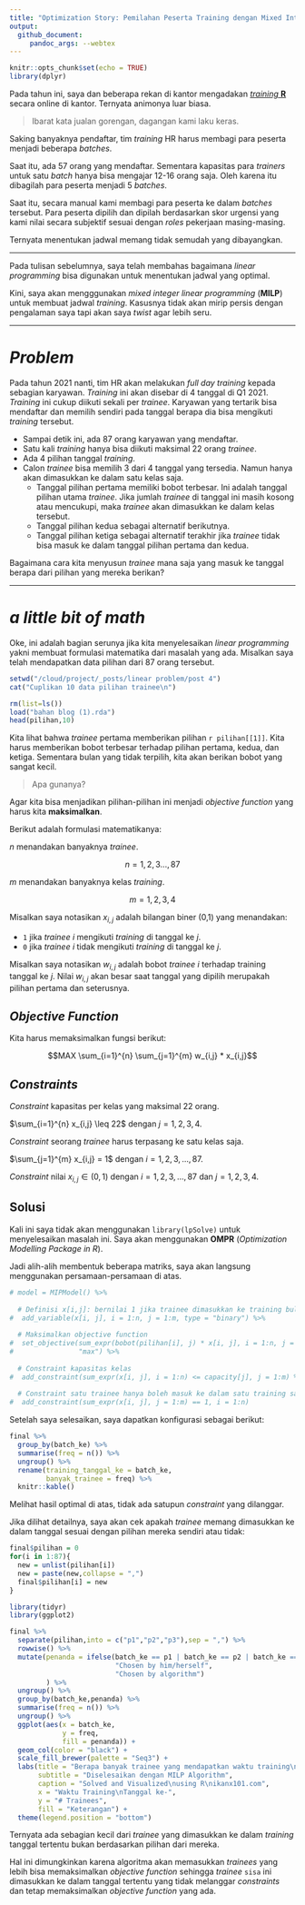 ```yaml
---
title: "Optimization Story: Pemilahan Peserta Training dengan Mixed Integer Linear Programming"
output:
  github_document:
     pandoc_args: --webtex
---
```


```r
knitr::opts_chunk$set(echo = TRUE)
library(dplyr)
```

Pada tahun ini, saya dan beberapa rekan di kantor mengadakan [_training_ __R__](https://ikanx101.com/blog/training-replikasi/) secara online di kantor. Ternyata animonya luar biasa. 

> Ibarat kata jualan gorengan, dagangan kami laku keras.

Saking banyaknya pendaftar, tim _training_ HR harus membagi para peserta menjadi beberapa _batches_.

Saat itu, ada 57 orang yang mendaftar. Sementara kapasitas para _trainers_ untuk satu _batch_ hanya bisa mengajar 12-16 orang saja. Oleh karena itu dibagilah para peserta menjadi 5 _batches_.

Saat itu, secara manual kami membagi para peserta ke dalam _batches_ tersebut. Para peserta dipilih dan dipilah berdasarkan skor urgensi yang kami nilai secara subjektif sesuai dengan _roles_ pekerjaan masing-masing.

Ternyata menentukan jadwal memang tidak semudah yang dibayangkan.

---

Pada tulisan sebelumnya, saya telah membahas bagaimana _linear programming_ bisa digunakan untuk menentukan jadwal yang optimal.

Kini, saya akan mengggunakan _mixed integer linear programming_ (__MILP__) untuk membuat jadwal _training_. Kasusnya tidak akan mirip persis dengan pengalaman saya tapi akan saya _twist_ agar lebih seru.

---

# _Problem_

Pada tahun 2021 nanti, tim HR akan melakukan _full day training_ kepada sebagian karyawan. _Training_ ini akan disebar di 4 tanggal di Q1 2021. _Training_ ini cukup diikuti sekali per _trainee_. Karyawan yang tertarik bisa mendaftar dan memilih sendiri pada tanggal berapa dia bisa mengikuti _training_ tersebut.

- Sampai detik ini, ada 87 orang karyawan yang mendaftar.
- Satu kali _training_ hanya bisa diikuti maksimal 22 orang _trainee_.
- Ada 4 pilihan tanggal _training_. 
- Calon _trainee_ bisa memilih 3 dari 4 tanggal yang tersedia. Namun hanya akan dimasukkan ke dalam satu kelas saja.
  - Tanggal pilihan pertama memiliki bobot terbesar. Ini adalah tanggal pilihan utama _trainee_. Jika jumlah _trainee_ di tanggal ini masih kosong atau mencukupi, maka _trainee_ akan dimasukkan ke dalam kelas tersebut.
  - Tanggal pilihan kedua sebagai alternatif berikutnya.
  - Tanggal pilihan ketiga sebagai alternatif terakhir jika _trainee_ tidak bisa masuk ke dalam tanggal pilihan pertama dan kedua.

Bagaimana cara kita menyusun _trainee_ mana saja yang masuk ke tanggal berapa dari pilihan yang mereka berikan?

---

# _a little bit of math_

Oke, ini adalah bagian serunya jika kita menyelesaikan _linear programming_ yakni membuat formulasi matematika dari masalah yang ada. Misalkan saya telah mendapatkan data pilihan dari 87 orang tersebut.

```r
setwd("/cloud/project/_posts/linear problem/post 4")
cat("Cuplikan 10 data pilihan trainee\n")

rm(list=ls())
load("bahan blog (1).rda")
head(pilihan,10)
```

Kita lihat bahwa _trainee_ pertama memberikan pilihan `r pilihan[[1]]`. Kita harus memberikan bobot terbesar terhadap pilihan pertama, kedua, dan ketiga. Sementara bulan yang tidak terpilih, kita akan berikan bobot yang sangat kecil.

> Apa gunanya?

Agar kita bisa menjadikan pilihan-pilihan ini menjadi _objective function_ yang harus kita __maksimalkan__.

Berikut adalah formulasi matematikanya:

$n$ menandakan banyaknya _trainee_. 

$$n = 1,2,3...,87$$

$m$ menandakan banyaknya kelas _training_.

$$m = 1,2,3,4$$

Misalkan saya notasikan $x_{i,j}$ adalah bilangan biner (0,1) yang menandakan:

- `1` jika _trainee_ $i$ mengikuti _training_ di tanggal ke $j$.
- `0` jika _trainee_ $i$ tidak mengikuti _training_ di tanggal ke $j$.

Misalkan saya notasikan $w_{i,j}$ adalah bobot _trainee_ $i$ terhadap training tanggal ke $j$. Nilai $w_{i,j}$ akan besar saat tanggal yang dipilih merupakah pilihan pertama dan seterusnya.

## _Objective Function_

Kita harus memaksimalkan fungsi berikut:

$$MAX \sum_{i=1}^{n} \sum_{j=1}^{m} w_{i,j} * x_{i,j}$$

## _Constraints_

_Constraint_ kapasitas per kelas yang maksimal 22 orang.

$\sum_{i=1}^{n} x_{i,j} \leq 22$ dengan $j = 1,2,3,4$.

_Constraint_ seorang _trainee_ harus terpasang ke satu kelas saja.

$\sum_{j=1}^{m} x_{i,j} = 1$ dengan $i = 1,2,3,...,87$.

_Constraint_ nilai $x_{i,j} \in (0,1)$ dengan $i = 1,2,3,...,87$ dan $j = 1,2,3,4$.

## Solusi

Kali ini saya tidak akan menggunakan `library(lpSolve)` untuk menyelesaikan masalah ini. Saya akan menggunakan __OMPR__ (_Optimization Modelling Package in R_).

Jadi alih-alih membentuk beberapa matriks, saya akan langsung menggunakan persamaan-persamaan di atas.

```r
# model = MIPModel() %>%
  
  # Definisi x[i,j]: bernilai 1 jika trainee dimasukkan ke training bulan j
#  add_variable(x[i, j], i = 1:n, j = 1:m, type = "binary") %>%
  
  # Maksimalkan objective function
#  set_objective(sum_expr(bobot(pilihan[i], j) * x[i, j], i = 1:n, j = 1:m),
#                "max") %>%
  
  # Constraint kapasitas kelas
#  add_constraint(sum_expr(x[i, j], i = 1:n) <= capacity[j], j = 1:m) %>% 
  
  # Constraint satu trainee hanya boleh masuk ke dalam satu training saja
#  add_constraint(sum_expr(x[i, j], j = 1:m) == 1, i = 1:n)
```

Setelah saya selesaikan, saya dapatkan konfigurasi sebagai berikut:

```r
final %>% 
  group_by(batch_ke) %>% 
  summarise(freq = n()) %>% 
  ungroup() %>% 
  rename(training_tanggal_ke = batch_ke,
         banyak_trainee = freq) %>% 
  knitr::kable()
```

Melihat hasil optimal di atas, tidak ada satupun _constraint_ yang dilanggar.

Jika dilihat detailnya, saya akan cek apakah _trainee_ memang dimasukkan ke dalam tanggal sesuai dengan pilihan mereka sendiri atau tidak:

```r
final$pilihan = 0
for(i in 1:87){
  new = unlist(pilihan[i])
  new = paste(new,collapse = ",")
  final$pilihan[i] = new
}

library(tidyr)
library(ggplot2)

final %>% 
  separate(pilihan,into = c("p1","p2","p3"),sep = ",") %>%
  rowwise() %>% 
  mutate(penanda = ifelse(batch_ke == p1 | batch_ke == p2 | batch_ke == p3,
                          "Chosen by him/herself",
                          "Chosen by algorithm")
         ) %>% 
  ungroup() %>% 
  group_by(batch_ke,penanda) %>% 
  summarise(freq = n()) %>% 
  ungroup() %>% 
  ggplot(aes(x = batch_ke,
             y = freq,
             fill = penanda)) +
  geom_col(color = "black") +
  scale_fill_brewer(palette = "Seq3") +
  labs(title = "Berapa banyak trainee yang mendapatkan waktu training\nsesuai dengan apa yang mereka pilih?",
       subtitle = "Diselesaikan dengan MILP Algorithm",
       caption = "Solved and Visualized\nusing R\nikanx101.com",
       x = "Waktu Training\nTanggal ke-",
       y = "# Trainees",
       fill = "Keterangan") +
  theme(legend.position = "bottom")

```

Ternyata ada sebagian kecil dari _trainee_ yang dimasukkan ke dalam _training_ tanggal tertentu bukan berdasarkan pilihan dari mereka.

Hal ini dimungkinkan karena algoritma akan memasukkan _trainees_ yang lebih bisa memaksimalkan _objective function_ sehingga _trainee_ `sisa` ini dimasukkan ke dalam tanggal tertentu yang tidak melanggar _constraints_ dan tetap memaksimalkan _objective function_ yang ada.
